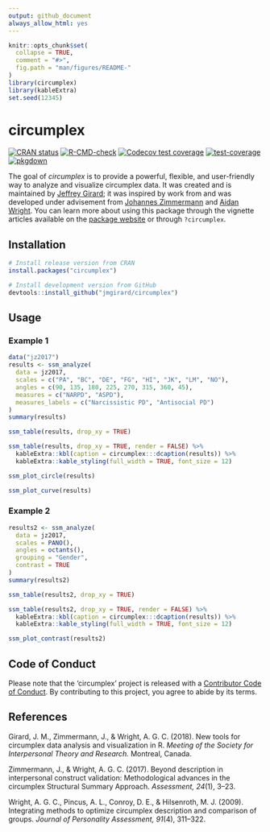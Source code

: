 ---
output: github_document
always_allow_html: yes
---

<!-- README.md is generated from README.Rmd. Please edit that file -->

```{r, echo = FALSE}
knitr::opts_chunk$set(
  collapse = TRUE,
  comment = "#>",
  fig.path = "man/figures/README-"
)
library(circumplex)
library(kableExtra)
set.seed(12345)
```

# circumplex <img src="man/figures/logo.png" align="right" alt="" />

<!-- badges: start -->
[![CRAN status](https://www.r-pkg.org/badges/version/circumplex)](https://CRAN.R-project.org/package=circumplex)
[![R-CMD-check](https://github.com/jmgirard/circumplex/actions/workflows/R-CMD-check.yaml/badge.svg)](https://github.com/jmgirard/circumplex/actions/workflows/R-CMD-check.yaml)
[![Codecov test coverage](https://codecov.io/gh/jmgirard/circumplex/graph/badge.svg)](https://app.codecov.io/gh/jmgirard/circumplex)
[![test-coverage](https://github.com/jmgirard/circumplex/actions/workflows/test-coverage.yaml/badge.svg)](https://github.com/jmgirard/circumplex/actions/workflows/test-coverage.yaml)
[![pkgdown](https://github.com/jmgirard/circumplex/actions/workflows/pkgdown.yaml/badge.svg)](https://github.com/jmgirard/circumplex/actions/workflows/pkgdown.yaml)

<!-- badges: end -->

The goal of *circumplex* is to provide a powerful, flexible, and user-friendly way to analyze and visualize circumplex data. It was created and is maintained by [Jeffrey Girard](https://affcom.ku.edu/girard); it was inspired by work from and was developed under advisement from [Johannes Zimmermann](https://www.uni-kassel.de/fb01/institute/institut-fuer-psychologie/fachgebiete/differentielle-psychologie/prof-dr-johannes-zimmermann) and [Aidan Wright](https://sites.lsa.umich.edu/aidangcw-lab/). You can learn more about using this package through the vignette articles available on the [package website](https://circumplex.jmgirard.com/) or through `?circumplex`.

## Installation

``` r
# Install release version from CRAN
install.packages("circumplex")

# Install development version from GitHub
devtools::install_github("jmgirard/circumplex")
```

## Usage

### Example 1

```{r analysis1}
data("jz2017")
results <- ssm_analyze(
  data = jz2017, 
  scales = c("PA", "BC", "DE", "FG", "HI", "JK", "LM", "NO"), 
  angles = c(90, 135, 180, 225, 270, 315, 360, 45), 
  measures = c("NARPD", "ASPD"),
  measures_labels = c("Narcissistic PD", "Antisocial PD")
)
summary(results)
```

``` r
ssm_table(results, drop_xy = TRUE)
```

```{r table1, echo = FALSE, results = "asis"}
ssm_table(results, drop_xy = TRUE, render = FALSE) %>%
  kableExtra::kbl(caption = circumplex:::dcaption(results)) %>% 
  kableExtra::kable_styling(full_width = TRUE, font_size = 12)
```

```{r plot}
ssm_plot_circle(results)
```

```{r plot2}
ssm_plot_curve(results)
```

### Example 2

```{r analysis2}
results2 <- ssm_analyze(
  data = jz2017, 
  scales = PANO(), 
  angles = octants(), 
  grouping = "Gender",
  contrast = TRUE
)
summary(results2)
```

``` r
ssm_table(results2, drop_xy = TRUE)
```

```{r table2, echo = FALSE, results = "asis"}
ssm_table(results2, drop_xy = TRUE, render = FALSE) %>%
  kableExtra::kbl(caption = circumplex:::dcaption(results)) %>% 
  kableExtra::kable_styling(full_width = TRUE, font_size = 12)
```

```{r plot3}
ssm_plot_contrast(results2)
```

## Code of Conduct
Please note that the 'circumplex' project is released with a
[Contributor Code of Conduct](https://circumplex.jmgirard.com/CODE_OF_CONDUCT.html).
By contributing to this project, you agree to abide by its terms.

## References

Girard, J. M., Zimmermann, J., & Wright, A. G. C. (2018). New tools for circumplex data analysis and visualization in R. _Meeting of the Society for Interpersonal Theory and Research._ Montreal, Canada.

Zimmermann, J., & Wright, A. G. C. (2017). Beyond description in interpersonal construct validation: Methodological advances in the circumplex Structural Summary Approach. _Assessment, 24_(1), 3–23.

Wright, A. G. C., Pincus, A. L., Conroy, D. E., & Hilsenroth, M. J. (2009). Integrating methods to optimize circumplex description and comparison of groups. _Journal of Personality Assessment, 91_(4), 311–322.
